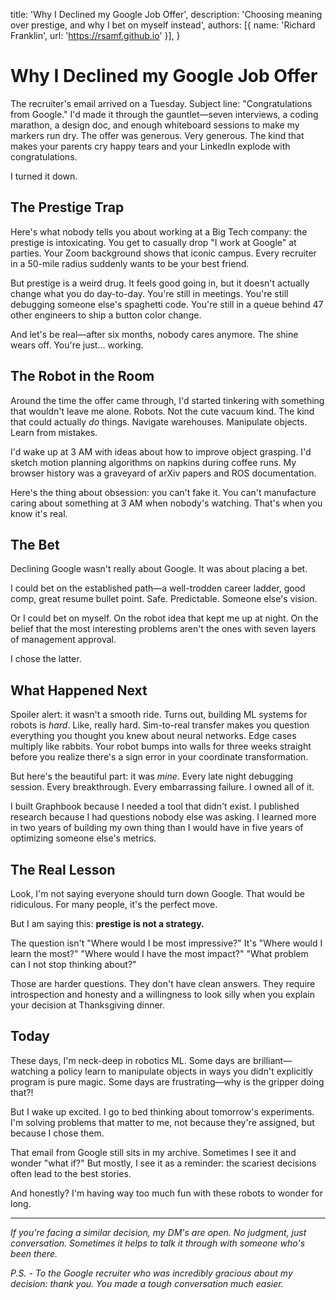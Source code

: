   title: 'Why I Declined my Google Job Offer',
  description: 'Choosing meaning over prestige, and why I bet on myself instead',
  authors: [{ name: 'Richard Franklin', url: 'https://rsamf.github.io' }],
}

# Why I Declined my Google Job Offer

The recruiter's email arrived on a Tuesday. Subject line: "Congratulations from Google." I'd made it through the gauntlet—seven interviews, a coding marathon, a design doc, and enough whiteboard sessions to make my markers run dry. The offer was generous. Very generous. The kind that makes your parents cry happy tears and your LinkedIn explode with congratulations.

I turned it down.

## The Prestige Trap

Here's what nobody tells you about working at a Big Tech company: the prestige is intoxicating. You get to casually drop "I work at Google" at parties. Your Zoom background shows that iconic campus. Every recruiter in a 50-mile radius suddenly wants to be your best friend.

But prestige is a weird drug. It feels good going in, but it doesn't actually change what you do day-to-day. You're still in meetings. You're still debugging someone else's spaghetti code. You're still in a queue behind 47 other engineers to ship a button color change.

And let's be real—after six months, nobody cares anymore. The shine wears off. You're just... working.

## The Robot in the Room

Around the time the offer came through, I'd started tinkering with something that wouldn't leave me alone. Robots. Not the cute vacuum kind. The kind that could actually *do* things. Navigate warehouses. Manipulate objects. Learn from mistakes.

I'd wake up at 3 AM with ideas about how to improve object grasping. I'd sketch motion planning algorithms on napkins during coffee runs. My browser history was a graveyard of arXiv papers and ROS documentation.

Here's the thing about obsession: you can't fake it. You can't manufacture caring about something at 3 AM when nobody's watching. That's when you know it's real.

## The Bet

Declining Google wasn't really about Google. It was about placing a bet.

I could bet on the established path—a well-trodden career ladder, good comp, great resume bullet point. Safe. Predictable. Someone else's vision.

Or I could bet on myself. On the robot idea that kept me up at night. On the belief that the most interesting problems aren't the ones with seven layers of management approval.

I chose the latter.

## What Happened Next

Spoiler alert: it wasn't a smooth ride. Turns out, building ML systems for robots is *hard*. Like, really hard. Sim-to-real transfer makes you question everything you thought you knew about neural networks. Edge cases multiply like rabbits. Your robot bumps into walls for three weeks straight before you realize there's a sign error in your coordinate transformation.

But here's the beautiful part: it was *mine*. Every late night debugging session. Every breakthrough. Every embarrassing failure. I owned all of it.

I built Graphbook because I needed a tool that didn't exist. I published research because I had questions nobody else was asking. I learned more in two years of building my own thing than I would have in five years of optimizing someone else's metrics.

## The Real Lesson

Look, I'm not saying everyone should turn down Google. That would be ridiculous. For many people, it's the perfect move.

But I am saying this: **prestige is not a strategy.**

The question isn't "Where would I be most impressive?" It's "Where would I learn the most?" "Where would I have the most impact?" "What problem can I not stop thinking about?"

Those are harder questions. They don't have clean answers. They require introspection and honesty and a willingness to look silly when you explain your decision at Thanksgiving dinner.

## Today

These days, I'm neck-deep in robotics ML. Some days are brilliant—watching a policy learn to manipulate objects in ways you didn't explicitly program is pure magic. Some days are frustrating—why is the gripper doing that?!

But I wake up excited. I go to bed thinking about tomorrow's experiments. I'm solving problems that matter to me, not because they're assigned, but because I chose them.

That email from Google still sits in my archive. Sometimes I see it and wonder "what if?" But mostly, I see it as a reminder: the scariest decisions often lead to the best stories.

And honestly? I'm having way too much fun with these robots to wonder for long.

---

*If you're facing a similar decision, my DM's are open. No judgment, just conversation. Sometimes it helps to talk it through with someone who's been there.*

*P.S. - To the Google recruiter who was incredibly gracious about my decision: thank you. You made a tough conversation much easier.*
